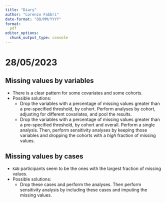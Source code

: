 ```yaml
---
title: "Diary"
author: "Lorenzo Fabbri"
date-format: "DD/MM/YYYY"
format:
  pdf
editor_options: 
  chunk_output_type: console
---
```


# 28/05/2023

## Missing values by variables

* There is a clear pattern for some covariates and some cohorts.
* Possible solutions:
  * Drop the variables with a percentage of missing values greater than a pre-specified threshold, by cohort. Perform analyses by cohort, adjusting for different covariates, and pool the results.
  * Drop the variables with a percentage of missing values greater than a pre-specified threshold, by cohort and overall. Perform a single analysis. Then, perform sensitivity analyses by keeping those variables and dropping the cohorts with a *high* fraction of missing values.

## Missing values by cases

* `KAN` participants seem to be the ones with the largest fraction of missing values.
* Possible solutions:
  * Drop these cases and perform the analyses. Then perform sensitivity analysis by including these cases and imputing the missing values.
